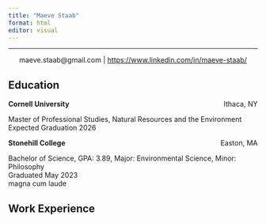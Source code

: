 ```yaml
---
title: "Maeve Staab"
format: html
editor: visual
---
```


```{=html}
<style>
h1, h3 { text-align: center; }
</style>
```

------------------------------------------------------------------------

::: {style="text-align:center"}
maeve.staab\@gmail.com \| <https://www.linkedin.com/in/maeve-staab/>
:::

## Education

<p style="text-align:left;">

**Cornell University** [ Ithaca, NY ]{style="float:right;"}

Master of Professional Studies, Natural Resources and the Environment  
Expected Graduation 2026

<p style="text-align:left;">

**Stonehill College** [ Easton, MA ]{style="float:right;"}

Bachelor of Science, GPA: 3.89, Major: Environmental Science, Minor: Philosophy  
Graduated May 2023  
magna cum laude

## Work Experience
